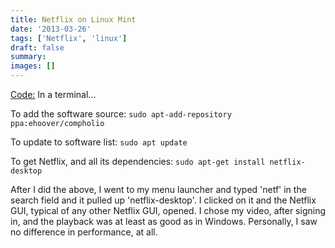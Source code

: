 ```yaml
---
title: Netflix on Linux Mint
date: '2013-03-26'
tags: ['Netflix', 'linux']
draft: false
summary: 
images: []
---
```


[Code:](http://forums.linuxmint.com/viewtopic.php?f=161&amp;t=128542#) In a terminal...

To add the software source: `sudo apt-add-repository ppa:ehoover/compholio`

To update to software list: `sudo apt update`

To get Netflix, and all its dependencies: `sudo apt-get install netflix-desktop`

After I did the above, I went to my menu launcher and typed 'netf' in the search field and it pulled up 'netflix-desktop'. I clicked on it and the Netflix GUI, typical of any other Netflix GUI, opened. I chose my video, after signing in, and the playback was at least as good as in Windows. Personally, I saw no difference in performance, at all.
